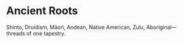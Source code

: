 # Ancient Roots
Shinto, Druidism, Māori, Andean, Native American, Zulu, Aboriginal—threads of one tapestry.